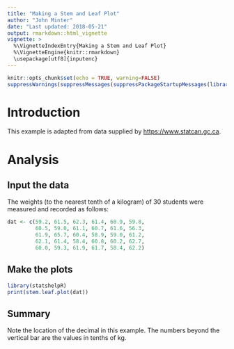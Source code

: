```yaml
---
title: "Making a Stem and Leaf Plot"
author: "John Minter"
date: "Last updated: 2018-05-21"
output: rmarkdown::html_vignette
vignette: >
  %\VignetteIndexEntry{Making a Stem and Leaf Plot}
  %\VignetteEngine{knitr::rmarkdown}
  \usepackage[utf8]{inputenc}
---
```



```r
knitr::opts_chunk$set(echo = TRUE, warning=FALSE)
suppressWarnings(suppressMessages(suppressPackageStartupMessages(library(ggplot2))))
```
# Introduction

This example is adapted from data supplied by
[https://www.statcan.gc.ca](https://www.statcan.gc.ca/edu/power-pouvoir/ch8/5214816-eng.htm#a3).

# Analysis

## Input the data

The weights (to the nearest tenth of a kilogram) of 30 students were measured
and recorded as follows:

```r
dat <- c(59.2, 61.5, 62.3, 61.4, 60.9, 59.8,
         60.5, 59.0, 61.1, 60.7, 61.6, 56.3,
         61.9, 65.7, 60.4, 58.9, 59.0, 61.2,
         62.1, 61.4, 58.4, 60.8, 60.2, 62.7,
         60.0, 59.3, 61.9, 61.7, 58.4, 62.2)
```

## Make the plots

```r
library(statshelpR)
print(stem.leaf.plot(dat))
```

## Summary

Note the location of the decimal in this example. The numbers beyond
the vertical bar are the values in tenths of kg.

